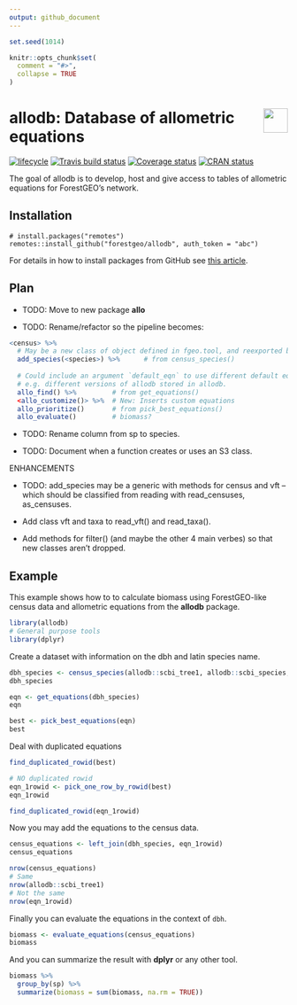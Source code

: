 ```yaml
---
output: github_document
---
```


<!-- README.md is generated from README.Rmd. Please edit that file -->

```r
set.seed(1014)

knitr::opts_chunk$set(
  comment = "#>",
  collapse = TRUE
)
```

# <img src="https://i.imgur.com/39pvr4n.png" align="right" height=44 /> allodb: Database of allometric equations

[![lifecycle](https://img.shields.io/badge/lifecycle-experimental-orange.svg)](https://www.tidyverse.org/lifecycle/#experimental)
[![Travis build status](https://travis-ci.org/forestgeo/allodb.svg?branch=master)](https://travis-ci.org/forestgeo/allodb)
[![Coverage status](https://coveralls.io/repos/github/forestgeo/allodb/badge.svg)](https://coveralls.io/r/forestgeo/allodb?branch=master)
[![CRAN status](https://www.r-pkg.org/badges/version/allodb)](https://cran.r-project.org/package=allodb)

The goal of allodb is to develop, host and give access to tables of allometric equations for ForestGEO's network.

## Installation

```
# install.packages("remotes")
remotes::install_github("forestgeo/allodb", auth_token = "abc")
```

For details in how to install packages from GitHub see [this article](https://fgeo.netlify.com/2018/02/05/2018-02-05-installing-packages-from-github/).


## Plan

* TODO: Move to new package __allo__

* TODO: Rename/refactor so the pipeline becomes:

```R
<census> %>% 
  # May be a new class of object defined in fgeo.tool, and reexported by allo
  add_species(<species>) %>%      # from census_species()
  
  # Could include an argument `default_eqn` to use different default equations,
  # e.g. different versions of allodb stored in allodb.
  allo_find() %>%         # from get_equations()
  <allo_customize()> %>%  # New: Inserts custom equations
  allo_prioritize()       # from pick_best_equations()
  allo_evaluate()         # biomass?
```

* TODO: Rename column from sp to species.

* TODO: Document when a function creates or uses an S3 class.



ENHANCEMENTS

* TODO: add_species may be a generic with methods for census and vft -- which
should be classified from reading with read_censuses, as_censuses.

* Add class vft and taxa to read_vft() and read_taxa().

* Add methods for filter() (and maybe the other 4 main verbes) so that new
classes aren't dropped.







## Example

This example shows how to to calculate biomass using ForestGEO-like census data and allometric equations from the __allodb__ package.

```r
library(allodb)
# General purpose tools
library(dplyr)
```

Create a dataset with information on the dbh and latin species name.

```r
dbh_species <- census_species(allodb::scbi_tree1, allodb::scbi_species, "scbi")
dbh_species
```

```r
eqn <- get_equations(dbh_species)
eqn
```

```r
best <- pick_best_equations(eqn)
best
```

Deal with duplicated equations

```r
find_duplicated_rowid(best)
```

```r
# NO duplicated rowid
eqn_1rowid <- pick_one_row_by_rowid(best)
eqn_1rowid

find_duplicated_rowid(eqn_1rowid)
```

Now you may add the equations to the census data.

```r
census_equations <- left_join(dbh_species, eqn_1rowid)
census_equations
```

```r
nrow(census_equations)
# Same 
nrow(allodb::scbi_tree1)
# Not the same 
nrow(eqn_1rowid)
```

Finally you can evaluate the equations in the context of `dbh`.

```r
biomass <- evaluate_equations(census_equations)
biomass
```

And you can summarize the result with __dplyr__ or any other tool.

```r
biomass %>% 
  group_by(sp) %>% 
  summarize(biomass = sum(biomass, na.rm = TRUE))
```

